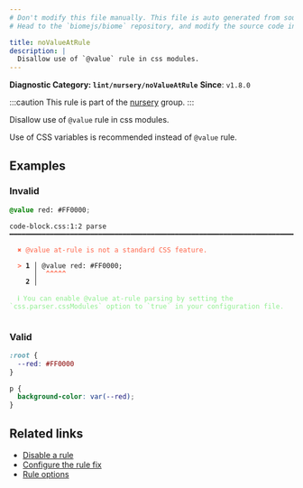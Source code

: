 ```yaml
---
# Don't modify this file manually. This file is auto generated from source, and you will lose your changes next time the website is built.
# Head to the `biomejs/biome` repository, and modify the source code in there.

title: noValueAtRule
description: |
  Disallow use of `@value` rule in css modules.
---
```


**Diagnostic Category: `lint/nursery/noValueAtRule`**
<Tabs>
<TabItem label="CSS" icon="seti:css">
**Since**: `v1.8.0`

:::caution
This rule is part of the [nursery](/linter/rules/#nursery) group.
:::

Disallow use of `@value` rule in css modules.

Use of CSS variables is recommended instead of `@value` rule.

## Examples

### Invalid

```css
@value red: #FF0000;
```

<pre class="language-text"><code class="language-text">code-block.css:1:2 parse ━━━━━━━━━━━━━━━━━━━━━━━━━━━━━━━━━━━━━━━━━━━━━━━━━━━━━━━━━━━━━━━━━━━━━━━━━━━<br /><br />  <strong><span style="color: Tomato;">✖</span></strong> <span style="color: Tomato;">@value at-rule is not a standard CSS feature.</span><br />  <br />  <strong><span style="color: Tomato;">&gt;</span></strong> <strong>1 │ </strong>@value red: #FF0000;<br />   <strong>   │ </strong> <strong><span style="color: Tomato;">^</span></strong><strong><span style="color: Tomato;">^</span></strong><strong><span style="color: Tomato;">^</span></strong><strong><span style="color: Tomato;">^</span></strong><strong><span style="color: Tomato;">^</span></strong><br />    <strong>2 │ </strong><br />  <br />  <strong><span style="color: lightgreen;">ℹ</span></strong> <span style="color: lightgreen;">You can enable @value at-rule parsing by setting the `css.parser.cssModules` option to `true` in your configuration file.</span><br />  <br /></code></pre>

### Valid

```css
:root {
  --red: #FF0000
}

p {
  background-color: var(--red);
}
```

## Related links

- [Disable a rule](/linter/#disable-a-lint-rule)
- [Configure the rule fix](/linter#configure-the-rule-fix)
- [Rule options](/linter/#rule-options)

</TabItem>
</Tabs>

